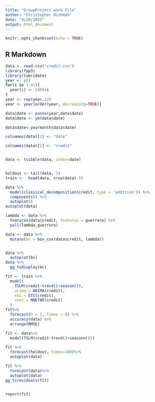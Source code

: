 ```yaml
---
title: "GroupProject work File"
author: "Christopher Hishmeh"
date: "4/29/2022"
output: html_document
---
```


```r
knitr::opts_chunk$set(echo = TRUE)
```

## R Markdown



```r
data <- read.csv("credit.csv")
library(fpp3)
library(lubridate)
year <- c()
for(i in 1:41){
  year[i] <- 1980+i
}
year <- rep(year,12)
year <- year[order(year, decreasing=TRUE)]

data$date <- paste(year,data$date)
data$date <- ym(data$date)

data$date<-yearmonth(data$date)

colnames(data)[2] <- "date"

colnames(data)[1] <- "credit"


data <- tsibble(data, index=date)


holdout <- tail(data, 5)
train <-  head(data, nrow(data)-5)

data %>% 
  model(classical_decomposition(credit, type = 'additive')) %>% 
  components() %>% 
  autoplot()
autoplot(data)


```



```r
lambda <- data %>% 
  features(data$credit, features = guerrero) %>% 
  pull(lambda_guerrero)

data <- data %>% 
  mutate(bc = box_cox(data$credit, lambda))


data %>% 
  autoplot(bc)
data %>%
  gg_tsdisplay(bc)

fit <- train %>% 
  model(
    TSLM(credit~trend()+season()),
    arima = ARIMA(credit),
    ets = ETS(credit),
    nnet = NNETAR(credit)
  )
fit%>% 
  forecast(h = 3, times = 0) %>% 
  accuracy(data) %>% 
  arrange(RMSE)

fit <- data%>%
  model(TSLM(credit~trend()+seasonn()))

fit %>%
  forecast(holdout, times=100)%>%
  autoplot(data)

fit %>%
  forecast(data)%>%
  autoplot(data)
gg_tsresiduals(fit)


report(fit)
```


